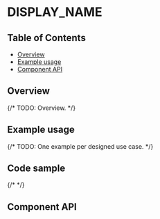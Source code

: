 
# DISPLAY_NAME

## Table of Contents

- [Overview](#overview)
- [Example usage](#example-usage)
- [Component API](#component-api)

## Overview

{/* TODO: Overview. */}

## Example usage

{/* TODO: One example per designed use case. */}

<Canvas>
  <Story of={stories.CAMEL_NAME} />
</Canvas>

## Code sample

{/* <CodesandboxLink exampleDirectory="DISPLAY_NAME" /> */}

## Component API

<Controls />
